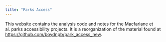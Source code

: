 ```yaml
---
title: "Parks Access"
---
```



This website contains the analysis code and notes for the Macfarlane et al. parks
accessibility projects. It is a reorganization of the material found at [https://github.com/boydnpb/park_access_new](https://github.com/boydnpb/park_access_new).